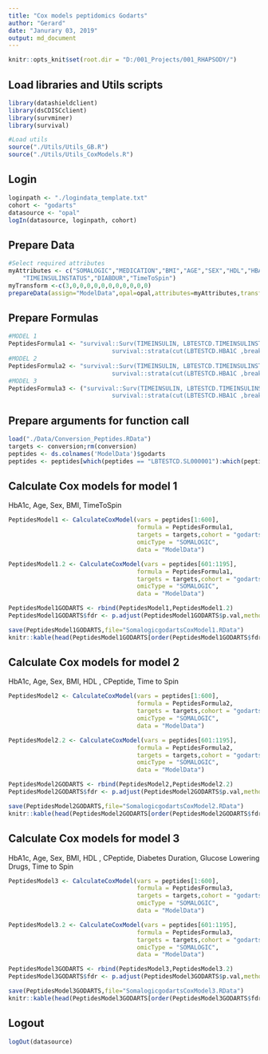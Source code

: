 ```yaml
---
title: "Cox models peptidomics Godarts"
author: "Gerard"
date: "Janurary 03, 2019"
output: md_document
---
```


```r
knitr::opts_knit$set(root.dir = "D:/001_Projects/001_RHAPSODY/")
```

## Load libraries and Utils scripts
```r
library(datashieldclient)
library(dsCDISCclient)
library(survminer)
library(survival)

#Load utils
source("./Utils/Utils_GB.R")
source("./Utils/Utils_CoxModels.R")
```

## Login
```r
loginpath <- "./logindata_template.txt"
cohort <- "godarts"
datasource <- "opal"
logIn(datasource, loginpath, cohort)
```

## Prepare Data
```r
#Select required attributes 
myAttributes <- c("SOMALOGIC","MEDICATION","BMI","AGE","SEX","HDL","HBA1C","CPEPTIDE","TIMETOINSULIN",
	"TIMEINSULINSTATUS","DIABDUR","TimeToSpin")
myTransform <-c(3,0,0,0,0,0,0,0,0,0,0,0)
prepareData(assign="ModelData",opal=opal,attributes=myAttributes,transformVector=myTransform)

```

## Prepare Formulas
```r
#MODEL 1 
PeptidesFormula1 <- "survival::Surv(TIMEINSULIN, LBTESTCD.TIMEINSULINSTATUS) ~ %s +
                             survival::strata(cut(LBTESTCD.HBA1C ,breaks=c(0,53,75,140))) + age + sex + VSTESTCD.BMI + LBTESTCD.TimeToSpin "
#MODEL 2
PeptidesFormula2 <- "survival::Surv(TIMEINSULIN, LBTESTCD.TIMEINSULINSTATUS) ~ %s +
                             survival::strata(cut(LBTESTCD.HBA1C ,breaks=c(0,53,75,140))) + age + sex + VSTESTCD.BMI + LBTESTCD.HDL + LBTESTCD.CPEPTIDE + LBTESTCD.TimeToSpin"
#MODEL 3
PeptidesFormula3 <- ("survival::Surv(TIMEINSULIN, LBTESTCD.TIMEINSULINSTATUS) ~ %s +
                             survival::strata(cut(LBTESTCD.HBA1C ,breaks=c(0,53,75,140))) + age + sex + VSTESTCD.BMI + LBTESTCD.HDL + LBTESTCD.CPEPTIDE + DIABETESDURATION + glucoselowering + LBTESTCD.TimeToSpin")

```

## Prepare arguments for function call
```r
load("./Data/Conversion_Peptides.RData")
targets <- conversion;rm(conversion)
peptides <- ds.colnames('ModelData')$godarts
peptides <- peptides[which(peptides == "LBTESTCD.SL000001"):which(peptides=="LBTESTCD.SL021043")]
```

## Calculate Cox models for model 1
HbA1c, Age, Sex, BMI, TimeToSpin
```r
PeptidesModel1 <- CalculateCoxModel(vars = peptides[1:600],
                                    formula = PeptidesFormula1,
                                    targets = targets,cohort = "godarts",
                                    omicType = "SOMALOGIC",
                                    data = "ModelData")

PeptidesModel1.2 <- CalculateCoxModel(vars = peptides[601:1195],
                                    formula = PeptidesFormula1,
                                    targets = targets,cohort = "godarts",
                                    omicType = "SOMALOGIC",
                                    data = "ModelData")

PeptidesModel1GODARTS <- rbind(PeptidesModel1,PeptidesModel1.2)
PeptidesModel1GODARTS$fdr <- p.adjust(PeptidesModel1GODARTS$p.val,method="fdr")
```

```r
save(PeptidesModel1GODARTS,file="SomalogicgodartsCoxModel1.RData")
knitr::kable(head(PeptidesModel1GODARTS[order(PeptidesModel1GODARTS$fdr,decreasing = F),],10))
```

## Calculate Cox models for model 2
HbA1c, Age, Sex, BMI, HDL , CPeptide, Time to Spin
```r
PeptidesModel2 <- CalculateCoxModel(vars = peptides[1:600],
                                    formula = PeptidesFormula2,
                                    targets = targets,cohort = "godarts",
                                    omicType = "SOMALOGIC",
                                    data = "ModelData")

PeptidesModel2.2 <- CalculateCoxModel(vars = peptides[601:1195],
                                    formula = PeptidesFormula2,
                                    targets = targets,cohort = "godarts",
                                    omicType = "SOMALOGIC",
                                    data = "ModelData")

PeptidesModel2GODARTS <- rbind(PeptidesModel2,PeptidesModel2.2)
PeptidesModel2GODARTS$fdr <- p.adjust(PeptidesModel2GODARTS$p.val,method="fdr")

```


```r
save(PeptidesModel2GODARTS,file="SomalogicgodartsCoxModel2.RData")
knitr::kable(head(PeptidesModel2GODARTS[order(PeptidesModel2GODARTS$fdr,decreasing = F),],10))
```

## Calculate Cox models for model 3
HbA1c, Age, Sex, BMI, HDL , CPeptide, Diabetes Duration, Glucose Lowering Drugs, Time to Spin
```r
PeptidesModel3 <- CalculateCoxModel(vars = peptides[1:600],
                                    formula = PeptidesFormula3,
                                    targets = targets,cohort = "godarts",
                                    omicType = "SOMALOGIC",
                                    data = "ModelData")

PeptidesModel3.2 <- CalculateCoxModel(vars = peptides[601:1195],
                                    formula = PeptidesFormula3,
                                    targets = targets,cohort = "godarts",
                                    omicType = "SOMALOGIC",
                                    data = "ModelData")

PeptidesModel3GODARTS <- rbind(PeptidesModel3,PeptidesModel3.2)
PeptidesModel3GODARTS$fdr <- p.adjust(PeptidesModel3GODARTS$p.val,method="fdr")
```

```r
save(PeptidesModel3GODARTS,file="SomalogicgodartsCoxModel3.RData")
knitr::kable(head(PeptidesModel3GODARTS[order(PeptidesModel3GODARTS$fdr,decreasing = F),],10))
```

## Logout
```r
logOut(datasource)
```
